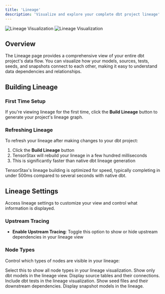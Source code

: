 ```yaml
---
title: 'Lineage'
description: 'Visualize and explore your complete dbt project lineage'
---
```


<img
  className="block dark:hidden"
  src="https://i.imgur.com/EPWEIuL.gif"
  alt="Lineage Visualization"
/>
<img
  className="hidden dark:block"
  src="https://i.imgur.com/EPWEIuL.gif"
  alt="Lineage Visualization"
/>

## Overview

The Lineage page provides a comprehensive view of your entire dbt project's data flow. You can visualize how your models, sources, tests, seeds, and snapshots connect to each other, making it easy to understand data dependencies and relationships.

## Building Lineage

### First Time Setup

If you're viewing lineage for the first time, click the **Build Lineage** button to generate your project's lineage graph.

### Refreshing Lineage

To refresh your lineage after making changes to your dbt project:

1. Click the **Build Lineage** button
2. TensorStax will rebuild your lineage in a few hundred milliseconds
3. This is significantly faster than native dbt lineage generation

<Tip>
TensorStax's lineage building is optimized for speed, typically completing in under 500ms compared to several seconds with native dbt.
</Tip>

## Lineage Settings

Access lineage settings to customize your view and control what information is displayed.

### Upstream Tracing

- **Enable Upstream Tracing**: Toggle this option to show or hide upstream dependencies in your lineage view

### Node Types

Control which types of nodes are visible in your lineage:

<AccordionGroup>
  <Accordion icon="list" title="All Types">
    Select this to show all node types in your lineage visualization.
  </Accordion>

  <Accordion icon="database" title="Models">
    Show only dbt models in the lineage view.
  </Accordion>

  <Accordion icon="table" title="Sources">
    Display source tables and their connections.
  </Accordion>

  <Accordion icon="shield-check" title="Tests">
    Include dbt tests in the lineage visualization.
  </Accordion>

  <Accordion icon="seedling" title="Seeds">
    Show seed files and their downstream dependencies.
  </Accordion>

  <Accordion icon="camera" title="Snapshots">
    Display snapshot models in the lineage.
  </Accordion>
</AccordionGroup>

